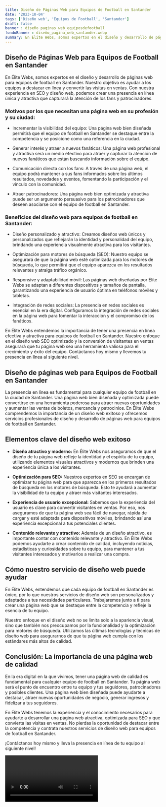 ```yaml
---
title: Diseño de Páginas Web para Equipos de Football en Santander
date: '2023-10-04'
tags: ['Diseño web', 'Equipos de Football', 'Santander']
draft: false
banner : diseño_paginas_web_equiposdefootball
fondoBanner : diseño_pagina_web_santander.webp
summary: En Élite Webs, somos expertos en el diseño y desarrollo de páginas web para equipos de football en Santander. Nuestro objetivo es ayudar a los equipos a destacar en línea y convertir las visitas en ventas. Con nuestra experiencia en SEO y diseño web, podemos crear una presencia en línea única y atractiva que capturará la atención de los fans y patrocinadores.
---
```


## Diseño de Páginas Web para Equipos de Football en Santander

En Élite Webs, somos expertos en el diseño y desarrollo de páginas web para equipos de football en Santander. Nuestro objetivo es ayudar a los equipos a destacar en línea y convertir las visitas en ventas. Con nuestra experiencia en SEO y diseño web, podemos crear una presencia en línea única y atractiva que capturará la atención de los fans y patrocinadores.

### Motivos por los que necesitan una página web en su profesión y su ciudad:

- Incrementar la visibilidad del equipo: Una página web bien diseñada permitirá que el equipo de football en Santander se destaque entre la competencia y se posicione como una referencia en la ciudad.

- Generar interés y atraer a nuevos fanáticos: Una página web profesional y atractiva será un medio efectivo para atraer y capturar la atención de nuevos fanáticos que están buscando información sobre el equipo.

- Comunicación directa con los fans: A través de una página web, el equipo podrá mantener a sus fans informados sobre los últimos resultados, novedades y eventos, fomentando la participación y el vínculo con la comunidad.

- Atraer patrocinadores: Una página web bien optimizada y atractiva puede ser un argumento persuasivo para los patrocinadores que deseen asociarse con el equipo de football en Santander.

### Beneficios del diseño web para equipos de football en Santander:

- Diseño personalizado y atractivo: Creamos diseños web únicos y personalizados que reflejarán la identidad y personalidad del equipo, brindando una experiencia visualmente atractiva para los visitantes.

- Optimización para motores de búsqueda (SEO): Nuestro equipo se asegurará de que la página web esté optimizada para los motores de búsqueda, lo que permitirá que el equipo aparezca en los resultados relevantes y atraiga tráfico orgánico.

- Responsive y adaptabilidad móvil: Las páginas web diseñadas por Élite Webs se adaptan a diferentes dispositivos y tamaños de pantalla, garantizando una experiencia de usuario óptima en teléfonos móviles y tabletas.

- Integración de redes sociales: La presencia en redes sociales es esencial en la era digital. Configuramos la integración de redes sociales en la página web para fomentar la interacción y el compromiso de los fanáticos.

En Élite Webs entendemos la importancia de tener una presencia en línea efectiva y atractiva para equipos de football en Santander. Nuestro enfoque en el diseño web SEO optimizado y la conversión de visitantes en ventas asegurará que tu página web sea una herramienta valiosa para el crecimiento y éxito del equipo. Contáctanos hoy mismo y llevemos tu presencia en línea al siguiente nivel.

<GifSeo />

<Cta />

## Diseño de páginas web para Equipos de Football en Santander

La presencia en línea es fundamental para cualquier equipo de football en la ciudad de Santander. Una página web bien diseñada y optimizada puede convertirse en una herramienta poderosa para atraer nuevas oportunidades y aumentar las ventas de boletos, mercancía y patrocinios. En Élite Webs comprendemos la importancia de un diseño web exitoso y ofrecemos servicios profesionales de diseño y desarrollo de páginas web para equipos de football en Santander.

## Elementos clave del diseño web exitoso

- **Diseño atractivo y moderno:** En Élite Webs nos aseguramos de que el diseño de tu página web refleje la identidad y el espíritu de tu equipo, utilizando elementos visuales atractivos y modernos que brinden una experiencia única a los visitantes.

- **Optimización para SEO:** Nuestros expertos en SEO se encargan de optimizar tu página web para que aparezca en los primeros resultados de búsqueda en los motores de búsqueda. Esto te ayudará a aumentar la visibilidad de tu equipo y atraer más visitantes interesados.

- **Experiencia de usuario excepcional:** Sabemos que la experiencia del usuario es clave para convertir visitantes en ventas. Por eso, nos aseguramos de que tu página web sea fácil de navegar, rápida de cargar y esté adaptada para dispositivos móviles, brindando así una experiencia excepcional a tus potenciales clientes.

- **Contenido relevante y atractivo:** Además de un diseño atractivo, es importante contar con contenido relevante y atractivo. En Élite Webs podemos ayudarte a crear contenido de calidad, incluyendo noticias, estadísticas y curiosidades sobre tu equipo, para mantener a tus visitantes interesados y motivarlos a realizar una compra.

## Cómo nuestro servicio de diseño web puede ayudar

En Élite Webs, entendemos que cada equipo de football en Santander es único, por lo que nuestros servicios de diseño web son personalizados y adaptados a tus necesidades particulares. Trabajaremos junto a ti para crear una página web que se destaque entre la competencia y refleje la esencia de tu equipo.

Nuestro enfoque en el diseño web no se limita solo a la apariencia visual, sino que también nos preocupamos por la funcionalidad y la optimización para motores de búsqueda. Utilizamos las últimas tecnologías y técnicas de diseño web para asegurarnos de que tu página web cumpla con los estándares más altos de calidad.

## Conclusión: La importancia de una página web de calidad

En la era digital en la que vivimos, tener una página web de calidad es fundamental para cualquier equipo de football en Santander. Tu página web será el punto de encuentro entre tu equipo y tus seguidores, patrocinadores y posibles clientes. Una página web bien diseñada puede ayudarte a destacar, atraer nuevas oportunidades de negocio, generar ingresos y fidelizar a tus seguidores.

En Élite Webs tenemos la experiencia y el conocimiento necesarios para ayudarte a desarrollar una página web atractiva, optimizada para SEO y que convierta las visitas en ventas. No pierdas la oportunidad de destacar entre la competencia y contrata nuestros servicios de diseño web para equipos de football en Santander.

¡Contáctanos hoy mismo y lleva la presencia en línea de tu equipo al siguiente nivel!

<Video />

<CtaBot job='Equipos de Football' city='Santander'/>

<Gmaps query='Santander+españa+maps' />